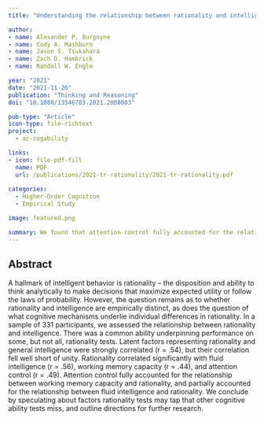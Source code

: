 ```yaml
---
title: "Understanding the relationship between rationality and intelligence: A latent-variable approach"

author:
- name: Alexander P. Burgoyne
- name: Cody A. Mashburn
- name: Jason S. Tsukahara
- name: Zach D. Hambrick
- name: Randall W. Engle

year: "2021"
date: "2021-11-26"
publication: "Thinking and Reasoning"
doi: "10.1080/13546783.2021.2008003"

pub-type: "Article"
icon-type: file-richtext
project:
  - ac-cogability

links:
- icon: file-pdf-fill
  name: PDF
  url: /publications/2021-tr-rationality/2021-tr-rationality.pdf
  
categories:
  - Higher-Order Cognition
  - Empirical Study

image: featured.png

summary: We found that attention control fully accounted for the relationship between working memory capacity and rationality, and partially accounted for the relationship between fluid intelligence and rationality.
---
```


## Abstract

A hallmark of intelligent behavior is rationality – the disposition and ability to think analytically to make decisions that maximize expected utility or follow the laws of probability. However, the question remains as to whether rationality and intelligence are empirically distinct, as does the question of what cognitive mechanisms underlie individual differences in rationality. In a sample of 331 participants, we assessed the relationship between rationality and intelligence. There was a common ability underpinning performance on some, but not all, rationality tests. Latent factors representing rationality and general intelligence were strongly correlated (r = .54), but their correlation fell well short of unity. Rationality correlated significantly with fluid intelligence (r = .56), working memory capacity (r = .44), and attention control (r = .49). Attention control fully accounted for the relationship between working memory capacity and rationality, and partially accounted for the relationship between fluid intelligence and rationality. We conclude by speculating about factors rationality tests may tap that other cognitive ability tests miss, and outline directions for further research.
